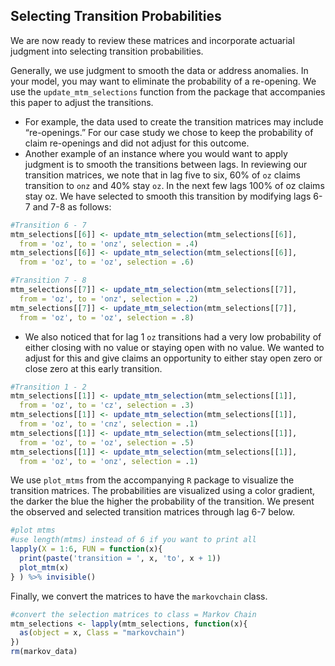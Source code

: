 ## Selecting Transition Probabilities

We are now ready to review these matrices and incorporate actuarial judgment into selecting transition probabilities. 


Generally, we use judgment to smooth the data or address anomalies.  In your model, you may want to eliminate the probability of a re-opening. We use the `update_mtm_selections` function from the package that accompanies this paper to adjust the transitions.

* For example, the data used to create the transition matrices may include "re-openings." For our case study we chose to keep the probability of claim re-openings and did not adjust for this outcome. 
* Another example of an instance where you would want to apply judgment is to smooth the transitions between lags. In reviewing our transition matrices, we note that in lag five to six, 60% of `oz` claims transition to `onz` and 40% stay `oz`. In the next few lags 100% of oz claims stay oz. We have selected to smooth this transition by modifying lags 6-7 and 7-8 as follows:


```r

#Transition 6 - 7
mtm_selections[[6]] <- update_mtm_selection(mtm_selections[[6]], 
  from = 'oz', to = 'onz', selection = .4)
mtm_selections[[6]] <- update_mtm_selection(mtm_selections[[6]], 
  from = 'oz', to = 'oz', selection = .6)

#Transition 7 - 8
mtm_selections[[7]] <- update_mtm_selection(mtm_selections[[7]], 
  from = 'oz', to = 'onz', selection = .2)
mtm_selections[[7]] <- update_mtm_selection(mtm_selections[[7]], 
  from = 'oz', to = 'oz', selection = .8)

```

* We also noticed that for lag 1 `oz` transitions had a very low probability of either closing with no value or staying open with no value. We wanted to adjust for this and give claims an opportunity to either stay open zero or close zero at this early transition. 

```r
#Transition 1 - 2
mtm_selections[[1]] <- update_mtm_selection(mtm_selections[[1]], 
  from = 'oz', to = 'cz', selection = .3)
mtm_selections[[1]] <- update_mtm_selection(mtm_selections[[1]], 
  from = 'oz', to = 'cnz', selection = .1)
mtm_selections[[1]] <- update_mtm_selection(mtm_selections[[1]], 
  from = 'oz', to = 'oz', selection = .5)
mtm_selections[[1]] <- update_mtm_selection(mtm_selections[[1]], 
  from = 'oz', to = 'onz', selection = .1)

```                                           
                                            
We use `plot_mtms` from the accompanying `R` package to visualize the transition matrices. The probabilities are visualized using a color gradient, the darker the blue the higher the probability of the transition. We present the observed and selected transition matrices through lag 6-7 below.


```r

#plot mtms
#use length(mtms) instead of 6 if you want to print all
lapply(X = 1:6, FUN = function(x){
  print(paste('transition = ', x, 'to', x + 1))
  plot_mtm(x)
} ) %>% invisible()

```

Finally, we convert the matrices to have the `markovchain` class.

```r
#convert the selection matrices to class = Markov Chain
mtm_selections <- lapply(mtm_selections, function(x){
  as(object = x, Class = "markovchain")
})
rm(markov_data)
```